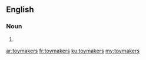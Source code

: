==English==

===Noun===
{{head|en|noun plural form}}

# {{plural of|toymaker|lang=en}}

[[ar:toymakers]]
[[fr:toymakers]]
[[ku:toymakers]]
[[my:toymakers]]